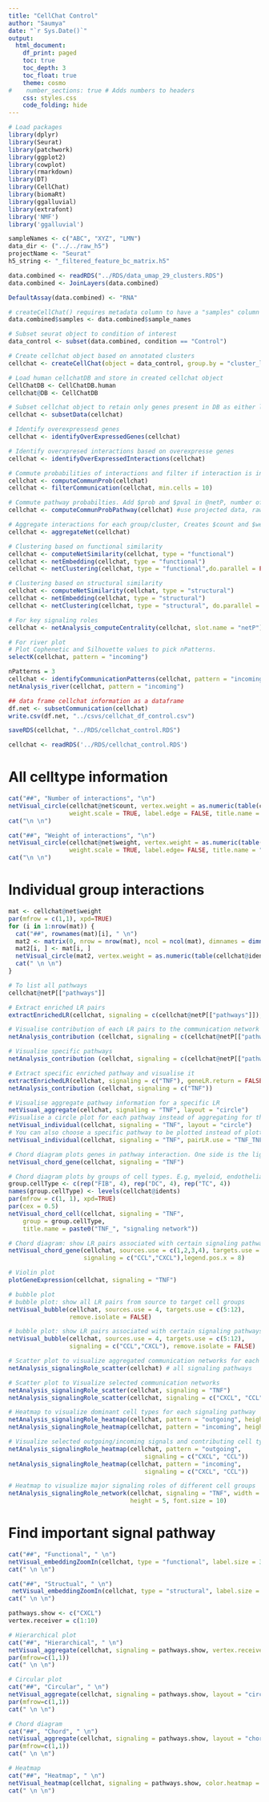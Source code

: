 ```yaml
---
title: "CellChat Control"
author: "Saumya"
date: "`r Sys.Date()`"
output:
  html_document:
    df_print: paged
    toc: true
    toc_depth: 3
    toc_float: true
    theme: cosmo
#    number_sections: true # Adds numbers to headers
    css: styles.css
    code_folding: hide
---
```


```r
# Load packages
library(dplyr)
library(Seurat)
library(patchwork)
library(ggplot2)
library(cowplot)
library(rmarkdown)
library(DT)
library(CellChat)
library(biomaRt)
library(ggalluvial)
library(extrafont)
library('NMF')
library('ggalluvial')
```

```r
sampleNames <- c("ABC", "XYZ", "LMN")
data_dir <- ("../../raw_h5")
projectName <- "Seurat"
h5_string <- "_filtered_feature_bc_matrix.h5"
```

<!-- Tutorial: https://zhilongjia.github.io/scRNA/cellchat.html -->

```r
data.combined <- readRDS("../RDS/data_umap_29_clusters.RDS")
data.combined <- JoinLayers(data.combined)
```

```r
DefaultAssay(data.combined) <- "RNA"

# createCellChat() requires metadata column to have a "samples" column
data.combined$samples <- data.combined$sample_names

# Subset seurat object to condition of interest
data_control <- subset(data.combined, condition == "Control")

# Create cellchat object based on annotated clusters
cellchat <- createCellChat(object = data_control, group.by = "cluster_label")

# Load human cellchatDB and store in created cellchat object
CellChatDB <- CellChatDB.human
cellchat@DB <- CellChatDB

# Subset cellchat object to retain only genes present in DB as either ligands or receptors (hence have known interactions)
cellchat <- subsetData(cellchat)

# Identify overexpressesd genes
cellchat <- identifyOverExpressedGenes(cellchat)

# Identify overxpresed interactions based on overexpresse genes
cellchat <- identifyOverExpressedInteractions(cellchat)

# Commute probabilities of interactions and filter if interaction is in at least 10 cells in the group. Creates $prob and $pval columns in @net
cellchat <- computeCommunProb(cellchat)
cellchat <- filterCommunication(cellchat, min.cells = 10)

# Commute pathway probabilties. Add $prob and $pval in @netP, number of variables = number of pathways
cellchat <- computeCommunProbPathway(cellchat) #use projected data, raw.use = TRUE, uses non-projected data

# Aggregate interactions for each group/cluster, Creates $count and $weight columns for each group in @net with respect to other cell types/groups
cellchat <- aggregateNet(cellchat)

# Clustering based on functional similarity
cellchat <- computeNetSimilarity(cellchat, type = "functional")
cellchat <- netEmbedding(cellchat, type = "functional")
cellchat <- netClustering(cellchat, type = "functional",do.parallel = FALSE)

# Clustering based on structural similarity
cellchat <- computeNetSimilarity(cellchat, type = "structural")
cellchat <- netEmbedding(cellchat, type = "structural")
cellchat <- netClustering(cellchat, type = "structural", do.parallel = FALSE)

# For key signaling roles
cellchat <- netAnalysis_computeCentrality(cellchat, slot.name = "netP")

# For river plot
# Plot Cophenetic and Silhouette values to pick nPatterns.
selectK(cellchat, pattern = "incoming")

nPatterns = 3
cellchat <- identifyCommunicationPatterns(cellchat, pattern = "incoming", k = nPatterns)
netAnalysis_river(cellchat, pattern = "incoming")

## data frame cellchat information as a dataframe
df.net <- subsetCommunication(cellchat)
write.csv(df.net, "../csvs/cellchat_df_control.csv")

saveRDS(cellchat, "../RDS/cellchat_control.RDS")
```


```r
cellchat <- readRDS('../RDS/cellchat_control.RDS')
```

# All celltype information {.tabset}

```r
cat("##", "Number of interactions", "\n")
netVisual_circle(cellchat@net$count, vertex.weight = as.numeric(table(cellchat@idents)),
                 weight.scale = TRUE, label.edge = FALSE, title.name = "Number of interactions")
cat("\n \n")

cat("##", "Weight of interactions", "\n")
netVisual_circle(cellchat@net$weight, vertex.weight = as.numeric(table(cellchat@idents)),
                 weight.scale = TRUE, label.edge= FALSE, title.name = "Interaction weights/strength")
cat("\n \n")
```


# Individual group interactions {.tabset}
```r
mat <- cellchat@net$weight
par(mfrow = c(1,1), xpd=TRUE)
for (i in 1:nrow(mat)) {
  cat("##", rownames(mat)[i], " \n")
  mat2 <- matrix(0, nrow = nrow(mat), ncol = ncol(mat), dimnames = dimnames(mat))
  mat2[i, ] <- mat[i, ]
  netVisual_circle(mat2, vertex.weight = as.numeric(table(cellchat@idents)), weight.scale = T, edge.weight.max = max(mat), title.name = rownames(mat)[i])
  cat(" \n \n")
}
```

```r
# To list all pathways
cellchat@netP[["pathways"]]

# Extract enriched LR pairs
extractEnrichedLR(cellchat, signaling = c(cellchat@netP[["pathways"]]), geneLR.return = TRUE)

# Visualise contribution of each LR pairs to the communication network
netAnalysis_contribution (cellchat, signaling = c(cellchat@netP[["pathwyas"]]), title = "Contribution of each LR pairs")

# Visualise specific pathways
netAnalysis_contribution (cellchat, signaling = c(cellchat@netP[["pathwyas"]][1:5]), title = "MIF, GALECTIN, CXCL, IL2, COMPLEMENT")

# Extract specific enriched pathway and visualise it
extractEnrichedLR(cellchat, signaling = c("TNF"), geneLR.return = FALSE)
netAnalysis_contribution (cellchat, signaling = c("TNF"))

# Visualise aggregate pathway information for a specific LR
netVisual_aggregate(cellchat, signaling = "TNF", layout = "circle")
#Visualise a circle plot for each pathway instead of aggregating for that ligand/receptor
netVisual_individual(cellchat, signaling = "TNF", layout = "circle")
# You can also choose a specific pathway to be plotted instead of plotting all
netVisual_individual(cellchat, signaling = "TNF", pairLR.use = "TNF_TNFRSF1A", layout = "circle")

# Chord diagram plots genes in pathway interaction. One side is the ligand and the other receptor
netVisual_chord_gene(cellchat, signaling = "TNF")

# Chord diagram plots by groups of cell types. E.g, myeloid, endothelial, etc.
group.cellType <- c(rep("FIB", 4), rep("DC", 4), rep("TC", 4))
names(group.cellType) <- levels(cellchat@idents)
par(mfrow = c(1, 1), xpd=TRUE)
par(cex = 0.5)
netVisual_chord_cell(cellchat, signaling = "TNF",
    group = group.cellType,
    title.name = paste0("TNF_", "signaling network"))

# Chord diagram: show LR pairs associated with certain signaling pathways. E.g, stroma to ILC
netVisual_chord_gene(cellchat, sources.use = c(1,2,3,4), targets.use = 8,
                     signaling = c("CCL","CXCL"),legend.pos.x = 8)

# Violin plot
plotGeneExpression(cellchat, signaling = "TNF")

# bubble plot
# bubble plot: show all LR pairs from source to target cell groups
netVisual_bubble(cellchat, sources.use = 4, targets.use = c(5:12),
                 remove.isolate = FALSE)

# bubble plot: show LR pairs associated with certain signaling pathways
netVisual_bubble(cellchat, sources.use = 4, targets.use = c(5:12),
                 signaling = c("CCL","CXCL"), remove.isolate = FALSE)

# Scatter plot to visualize aggregated communication networks for each cell type
netAnalysis_signalingRole_scatter(cellchat) # all signaling pathways

# Scatter plot to Visualize selected communication networks
netAnalysis_signalingRole_scatter(cellchat, signaling = "TNF")
netAnalysis_signalingRole_scatter(cellchat, signaling = c("CXCL", "CCL"))

# Heatmap to visualize dominant cell types for each signaling pathway
netAnalysis_signalingRole_heatmap(cellchat, pattern = "outgoing", height = 11)
netAnalysis_signalingRole_heatmap(cellchat, pattern = "incoming", height = 11)

# Visualize selected outgoing/incoming signals and contributing cell types
netAnalysis_signalingRole_heatmap(cellchat, pattern = "outgoing",
                                      signaling = c("CXCL", "CCL"))
netAnalysis_signalingRole_heatmap(cellchat, pattern = "incoming",
                                      signaling = c("CXCL", "CCL"))

# Heatmap to visualize major signaling roles of different cell groups
netAnalysis_signalingRole_network(cellchat, signaling = "TNF", width = 10,
                                  height = 5, font.size = 10)
```

# Find important signal pathway {.tabset}


```r
cat("##", "Functional", " \n")
netVisual_embeddingZoomIn(cellchat, type = "functional", label.size = 3.5, nCol = 1) + ggtitle ("Structural classification of signaling networks")
cat(" \n \n")

cat("##", "Structual", " \n")
 netVisual_embeddingZoomIn(cellchat, type = "structural", label.size = 3, nCol = 1) + ggtitle ("Structural classification of signaling networks")
cat(" \n \n")
```

```r

pathways.show <- c("CXCL") 
vertex.receiver = c(1:10) 

# Hierarchical plot
cat("##", "Hierarchical", " \n")
netVisual_aggregate(cellchat, signaling = pathways.show, vertex.receiver = vertex.receiver, layout = "hierarchy", pt.title = 14, title.space = 4, vertex.label.cex = 0.8)
par(mfrow=c(1,1))
cat(" \n \n")

# Circular plot
cat("##", "Circular", " \n")
netVisual_aggregate(cellchat, signaling = pathways.show, layout = "circle")
par(mfrow=c(1,1))
cat(" \n \n")

# Chord diagram
cat("##", "Chord", " \n")
netVisual_aggregate(cellchat, signaling = pathways.show, layout = "chord")
par(mfrow=c(1,1))
cat(" \n \n")

# Heatmap
cat("##", "Heatmap", " \n")
netVisual_heatmap(cellchat, signaling = pathways.show, color.heatmap = "Reds")
cat(" \n \n")
```


